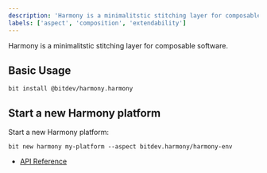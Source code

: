 ```yaml
---
description: 'Harmony is a minimalitstic stitching layer for composable software.'
labels: ['aspect', 'composition', 'extendability']
---
```


Harmony is a minimalitstic stitching layer for composable software.


## Basic Usage

```
bit install @bitdev/harmony.harmony
```

## Start a new Harmony platform

Start a new Harmony platform:

```
bit new harmony my-platform --aspect bitdev.harmony/harmony-env
```


- [API Reference](https://bit.cloud/bitdev/harmony/api-reference)

